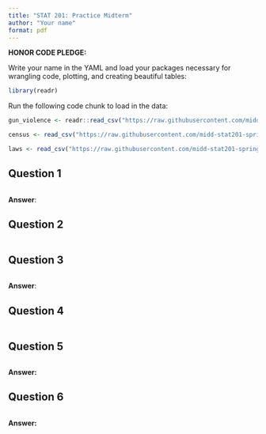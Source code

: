 ```yaml
---
title: "STAT 201: Practice Midterm"
author: "Your name"
format: pdf
---
```


**HONOR CODE PLEDGE:**

Write your name in the YAML and load your packages necessary for wrangling code, plotting, and creating beautiful tables:

```r
library(readr)
```

Run the following code chunk to load in the data: 

```r
gun_violence <- readr::read_csv("https://raw.githubusercontent.com/midd-stat201-spring2025/midd-stat201-spring2025.github.io/refs/heads/main/data/gun_violence.csv", show_col_types = FALSE, col_types = "nccccnnnccc") 

census <- read_csv("https://raw.githubusercontent.com/midd-stat201-spring2025/midd-stat201-spring2025.github.io/refs/heads/main/data/census_long.csv", show_col_types = FALSE, col_types = "cccn")

laws <- read_csv("https://raw.githubusercontent.com/midd-stat201-spring2025/midd-stat201-spring2025.github.io/refs/heads/main/data/gun_laws17.csv", show_col_types = FALSE)
```

## Question 1

```r

```

**Answer**:

## Question 2


```r


```

## Question 3

```r


```

**Answer**:

## Question 4

```r

```

## Question 5


```r

```

**Answer:**

## Question 6

```r

```

**Answer:**
